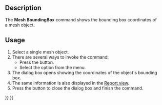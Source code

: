 <languages/>

{{Docnav
|[[Mesh_EvaluateSolid|EvaluateSolid]]
|[[Mesh_VertexCurvature|VertexCurvature]]
|[[Mesh_Workbench|Mesh]]
|IconL=Mesh_EvaluateSolid.svg
|IconR=Mesh_VertexCurvature.svg
|IconC=Workbench_Mesh.svg
}}

<div class="mw-translate-fuzzy">
{{GuiCommand/ru
|Name=Mesh BoundingBox‏‎
|Name/ru=Mesh BoundingBox‏‎
|MenuLocation=Сетки → Анализ → Информация о структуре...
|Workbenches=[[Mesh Workbench/ru|Mesh]]
|Shortcut=
|SeeAlso=
}}
</div>

==Description==

The '''Mesh BoundingBox''' command shows the bounding box coordinates of a mesh object.

==Usage==

# Select a single mesh object.
# There are several ways to invoke the command:
#* Press the {{Button|[[Image:Mesh_BoundingBox.svg|16px]] [[Mesh_BoundingBox|Boundings info...]]}} button.
#* Select the {{MenuCommand|Meshes → Analyze → [[Image:Mesh_BoundingBox.svg|16px]] Boundings info...}} option from the menu.
# The {{MenuCommand|Boundings}} dialog box opens showing the coordinates of the object's bounding box.
# The same information is also displayed in the [[Report_view|Report view]].
# Press the {{Button|OK}} button to close the dialog box and finish the command.


{{Docnav
|[[Mesh_EvaluateSolid|EvaluateSolid]]
|[[Mesh_VertexCurvature|VertexCurvature]]
|[[Mesh_Workbench|Mesh]]
|IconL=Mesh_EvaluateSolid.svg
|IconR=Mesh_VertexCurvature.svg
|IconC=Workbench_Mesh.svg
}}

{{Mesh Tools navi{{#translation:}}}}
{{Userdocnavi{{#translation:}}}}
{{clear}}